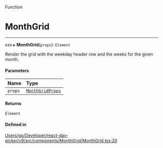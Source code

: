 <SectionTitle>Function</SectionTitle>

# MonthGrid

---

xxx
▸ **MonthGrid**(`props`): `Element`

Render the grid with the weekday header row and the weeks for the given month.

#### Parameters

| Name | Type |
| :------ | :------ |
| `props` | [`MonthGridProps`](/api/interfaces/MonthGridProps.md) |

#### Returns

`Element`

#### Defined in

[Users/gp/Developer/react-day-picker/v9/src/components/MonthGrid/MonthGrid.tsx:20](https://github.com/gpbl/react-day-picker/blob/4d332a01b/src/components/MonthGrid/MonthGrid.tsx#L20)
